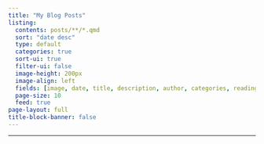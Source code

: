 ```yaml
---
title: "My Blog Posts"
listing:
  contents: posts/**/*.qmd
  sort: "date desc"
  type: default
  categories: true
  sort-ui: true
  filter-ui: false
  image-height: 200px
  image-align: left
  fields: [image, date, title, description, author, categories, reading-time]
  page-size: 10
  feed: true
page-layout: full
title-block-banner: false
---
```

---